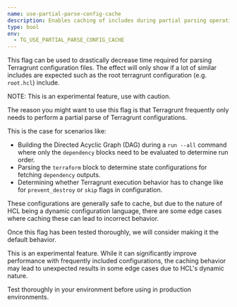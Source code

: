 ```yaml
---
name: use-partial-parse-config-cache
description: Enables caching of includes during partial parsing operations. Will also be used for the --iam-assume-role option if provided.
type: bool
env:
  - TG_USE_PARTIAL_PARSE_CONFIG_CACHE
---
```



This flag can be used to drastically decrease time required for parsing Terragrunt configuration files. The effect will only show if a lot of similar includes are expected such as the root terragrunt configuration (e.g. `root.hcl`) include.

NOTE: This is an experimental feature, use with caution.

The reason you might want to use this flag is that Terragrunt frequently only needs to perform a partial parse of Terragrunt configurations.

This is the case for scenarios like:

- Building the Directed Acyclic Graph (DAG) during a `run --all` command where only the `dependency` blocks need to be evaluated to determine run order.
- Parsing the `terraform` block to determine state configurations for fetching `dependency` outputs.
- Determining whether Terragrunt execution behavior has to change like for `prevent_destroy` or `skip` flags in configuration.

These configurations are generally safe to cache, but due to the nature of HCL being a dynamic configuration language, there are some edge cases where caching these can lead to incorrect behavior.

Once this flag has been tested thoroughly, we will consider making it the default behavior.

<Aside type="caution">
This is an experimental feature. While it can significantly improve performance with frequently included configurations, the caching behavior may lead to unexpected results in some edge cases due to HCL's dynamic nature.

Test thoroughly in your environment before using in production environments.
</Aside>
